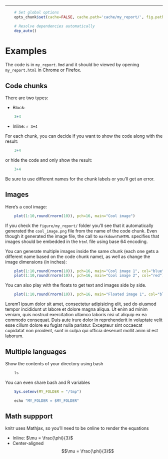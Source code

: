---

```r

    # Set global options
    opts_chunk$set(cache=FALSE, cache.path='cache/my_report/', fig.path='figure/my_report/', autodep=TRUE, fig.cap="", fig.width=7, fig.height=7, echo=TRUE, warning=FALSE, message=FALSE)

    # Resolve dependencies automatically
    dep_auto()

```

# Examples

The code is in `my_report.Rmd` and it should be viewed by opening `my_report.html` in Chrome or Firefox.

## Code chunks

There are two types:


* Block:

```r
    3+4
```


* Inline: `r 3+4`

For each chunk, you can decide if you want to show the code along with the result:

```r
    3+4
```

or hide the code and only show the result:

```r
    3+4
```

Be sure to use different names for the chunk labels or you’ll get an error.

## Images

Here’s a cool image:

```r
    plot(1:10,round(rnorm(10)), pch=16, main="Cool image")
```

If you check the `figure/my_report/` folder you’ll see that it automatically generated the `cool_image.png` file from the name of the code chunk. Even though it generated the image file, the call to `markdownToHTML` specifies that images should be embedded in the `html` file using base 64 encoding.

You can generate multiple images inside the same chunk (each one gets a different name based on the code chunk name), as well as change the image dimensions (in inches):

```r
    plot(1:10,round(rnorm(10)), pch=16, main="Cool image 1", col="blue")
    plot(1:10,round(rnorm(10)), pch=16, main="Cool image 2", col="red")
```

You can also play with the floats to get text and images side by side.

```r
    plot(1:10,round(rnorm(10)), pch=16, main="Floated image 1", col="blue")
```

Lorem1 ipsum dolor sit amet, consectetur adipisicing elit, sed do eiusmod
tempor incididunt ut labore et dolore magna aliqua. Ut enim ad minim veniam,
quis nostrud exercitation ullamco laboris nisi ut aliquip ex ea commodo
consequat. Duis aute irure dolor in reprehenderit in voluptate velit esse
cillum dolore eu fugiat nulla pariatur. Excepteur sint occaecat cupidatat non
proident, sunt in culpa qui officia deserunt mollit anim id est laborum.

<div style="clear: both;"></div>

## Multiple languages

Show the contents of your directory using bash

```r
    ls
```

You can even share bash and R variables

```r
    Sys.setenv(MY_FOLDER = "/tmp")
```

```r
    echo "MY_FOLDER = $MY_FOLDER"
```


## Math suppport

knitr uses Mathjax, so you’ll need to be online to render the equations

* Inline: $\mu = \frac{\phi}{3}$
* Center-aligned
$$\mu = \frac{\phi}{3}$$
